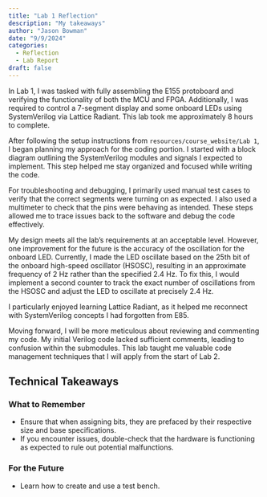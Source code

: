 ```yaml
---
title: "Lab 1 Reflection"
description: "My takeaways"
author: "Jason Bowman"
date: "9/9/2024"
categories:
  - Reflection
  - Lab Report
draft: false
---
```

In Lab 1, I was tasked with fully assembling the E155 protoboard and verifying the functionality of both the MCU and FPGA. Additionally, I was required to control a 7-segment display and some onboard LEDs using SystemVerilog via Lattice Radiant. This lab took me approximately 8 hours to complete.

After following the setup instructions from `resources/course_website/Lab 1`, I began planning my approach for the coding portion. I started with a block diagram outlining the SystemVerilog modules and signals I expected to implement. This step helped me stay organized and focused while writing the code.

For troubleshooting and debugging, I primarily used manual test cases to verify that the correct segments were turning on as expected. I also used a multimeter to check that the pins were behaving as intended. These steps allowed me to trace issues back to the software and debug the code effectively.

My design meets all the lab's requirements at an acceptable level. However, one improvement for the future is the accuracy of the oscillation for the onboard LED. Currently, I made the LED oscillate based on the 25th bit of the onboard high-speed oscillator (HSOSC), resulting in an approximate frequency of 2 Hz rather than the specified 2.4 Hz. To fix this, I would implement a second counter to track the exact number of oscillations from the HSOSC and adjust the LED to oscillate at precisely 2.4 Hz.

I particularly enjoyed learning Lattice Radiant, as it helped me reconnect with SystemVerilog concepts I had forgotten from E85.

Moving forward, I will be more meticulous about reviewing and commenting my code. My initial Verilog code lacked sufficient comments, leading to confusion within the submodules. This lab taught me valuable code management techniques that I will apply from the start of Lab 2.

## Technical Takeaways

### What to Remember
- Ensure that when assigning bits, they are prefaced by their respective size and base specifications.
- If you encounter issues, double-check that the hardware is functioning as expected to rule out potential malfunctions.

### For the Future
- Learn how to create and use a test bench.
